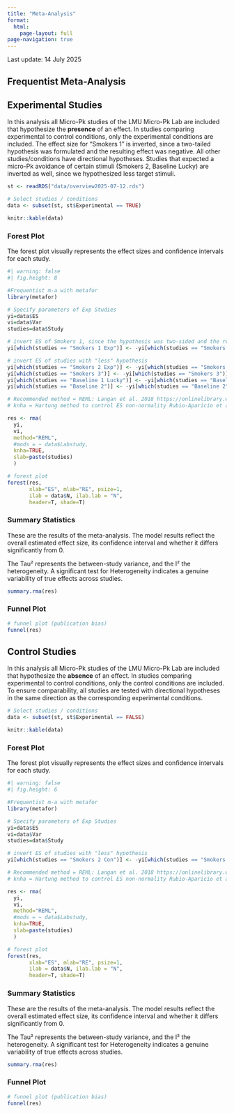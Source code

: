 ```yaml
---
title: "Meta-Analysis"
format: 
  html:
    page-layout: full
page-navigation: true
---
```


Last update: 14 July 2025

## Frequentist Meta-Analysis

::: panel-tabset
## Experimental Studies

In this analysis all Micro-Pk studies of the LMU Micro-Pk Lab are included that hypothesize the **presence** of an effect. In studies comparing experimental to control conditions, only the experimental conditions are included. The effect size for "Smokers 1" is inverted, since a two-tailed hypothesis was formulated and the resulting effect was negative. All other studies/conditions have directional hypotheses. Studies that expected a micro-Pk avoidance of certain stimuli (Smokers 2, Baseline Lucky) are inverted as well, since we hypothesized less target stimuli.

```r
st <- readRDS("data/overview2025-07-12.rds")

# Select studies / conditions
data <- subset(st, st$Experimental == TRUE)

knitr::kable(data)
```

### Forest Plot

The forest plot visually represents the effect sizes and confidence intervals for each study.

```r
#| warning: false
#| fig.height: 8

#Frequentist m-a with metafor 
library(metafor)

# Specify parameters of Exp Studies
yi=data$ES
vi=data$Var
studies=data$Study

# invert ES of Smokers 1, since the hypothesis was two-sided and the results showed a negative effect (smokers are avoiding smoking-related images)
yi[which(studies == "Smokers 1 Exp")] <- -yi[which(studies == "Smokers 1 Exp")]

# invert ES of studies with "less" hypothesis
yi[which(studies == "Smokers 2 Exp")] <- -yi[which(studies == "Smokers 2 Exp")]
yi[which(studies == "Smokers 3")] <- -yi[which(studies == "Smokers 3")]
yi[which(studies == "Baseline 1 Lucky")] <- -yi[which(studies == "Baseline 1 Lucky")]
yi[which(studies == "Baseline 2")] <- -yi[which(studies == "Baseline 2")]

# Recommended method = REML: Langan et al. 2018 https://onlinelibrary.wiley.com/doi/10.1002/jrsm.1316
# knha = Hartung method to control ES non-normality Rubio-Aparicio et al. 2018

res <- rma(
  yi,
  vi, 
  method="REML",
  #mods = ~ data$Labstudy,
  knha=TRUE,
  slab=paste(studies)
  )

# forest plot
forest(res, 
       xlab="ES", mlab="RE", psize=1,
       ilab = data$N, ilab.lab = "N",
       header=T, shade=T)

```

### Summary Statistics

These are the results of the meta-analysis. The model results reflect the overall estimated effect size, its confidence interval and whether it differs significantly from 0.

The Tau² represents the between-study variance, and the I² the heterogeneity. A significant test for Heterogeneity indicates a genuine variability of true effects across studies.

```r
summary.rma(res)
```

### Funnel Plot

```r
# funnel plot (publication bias)
funnel(res)
```

## Control Studies

In this analysis all Micro-Pk studies of the LMU Micro-Pk Lab are included that hypothesize the **absence** of an effect. In studies comparing experimental to control conditions, only the control conditions are included. To ensure comparability, all studies are tested with directional hypotheses in the same direction as the corresponding experimental conditions.

```r
# Select studies / conditions
data <- subset(st, st$Experimental == FALSE)

knitr::kable(data)
```

### Forest Plot

The forest plot visually represents the effect sizes and confidence intervals for each study.

```r
#| warning: false
#| fig.height: 6

#Frequentist m-a with metafor 
library(metafor)

# Specify parameters of Exp Studies
yi=data$ES
vi=data$Var
studies=data$Study

# invert ES of studies with "less" hypothesis
yi[which(studies == "Smokers 2 Con")] <- -yi[which(studies == "Smokers 2 Con")]

# Recommended method = REML: Langan et al. 2018 https://onlinelibrary.wiley.com/doi/10.1002/jrsm.1316
# knha = Hartung method to control ES non-normality Rubio-Aparicio et al. 2018

res <- rma(
  yi,
  vi, 
  method="REML",
  #mods = ~ data$Labstudy,
  knha=TRUE,
  slab=paste(studies)
  )

# forest plot
forest(res, 
       xlab="ES", mlab="RE", psize=1,
       ilab = data$N, ilab.lab = "N",
       header=T, shade=T)

```

### Summary Statistics

These are the results of the meta-analysis. The model results reflect the overall estimated effect size, its confidence interval and whether it differs significantly from 0.

The Tau² represents the between-study variance, and the I² the heterogeneity. A significant test for Heterogeneity indicates a genuine variability of true effects across studies.

```r
summary.rma(res)
```

### Funnel Plot

```r
# funnel plot (publication bias)
funnel(res)
```
:::
